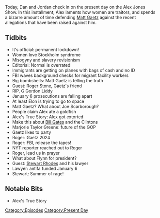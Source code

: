 {{DEFAULTSORT:
    #_EPISODE_0545:March 30-31, 2021
}}{{Episode
    | title             = March 30-31, 2021
    | caption           = Listen to this episode on [https://knowledgefight.libsyn.com/545-march-30-31-2021 Libsyn] [https://open.spotify.com/episode/7dmtUzTATp8uhaeABoEZ0C Spotify], Read the [[Transcript/545: March 30-31, 2021|Unofficial Transcript]]
    | episodeNumber     = 545
    | length            = 01:15:24
    | airDate           = April 2, 2021
    | coverageStartDate = March 30, 2021
    | coverageEndDate   = March 31, 2021
    | episodeType       = [[:Category:Present Day|Present Day]]
    | appearance        = [[Matt Gaetz]], [[Roger Stone]], [[G Gordon Liddy]], [[Elon Musk]], [[Joe Scarborough]], [[Marjorie Taylor Greene]], [[General Michael Flynn]], [[Stewart Rhodes]]
    | oocDrop           = Sometimes you gotta hit a mule in the head with a 2x4
    | previousEpisode   = [[544: May 1, 2003]]
    | nextEpisode       = [[546: April 1-3, 2021]]
}}

{{Stub}}

Today, Dan and Jordan check in on the present day on the Alex Jones Show. In this installment, Alex laments how women are traitors, and spends a bizarre amount of time defending [[Matt Gaetz]] against the recent allegations that have been raised against him.

==Tidbits==

*It's official: permanent lockdown!
*Women love Stockholm syndrome
*Misogyny and slavery revisionism
*Editorial: Normal is overrated
*Immigrants are getting on planes with bags of cash and no ID
*FBI waves background checks for migrant facility workers
*Big bombshells: Matt Gaetz is telling the truth
*Guest: Roger Stone, Gaetz's friend
*RIP, G Gordon Liddy
*January 6 prosecutions are falling apart
*At least Elon is trying to go to space
*Matt Gaetz? What about Joe Scarborough?
*People claim Alex ate a goldfish
*Alex's True Story: Alex got extorted
*Make this about [[Bill Gates]] and the Clintons
*Marjorie Taylor Greene: future of the GOP
*Gaetz likes to party
*Roger: Gaetz 2024
*Roger: FBI, release the tapes!
*NYT reporter reached out to Roger
*Roger, lead us in prayer
*What about Flynn for president?
*Guest: [[Stewart Rhodes]] and his lawyer
*Lawyer: antifa funded January 6
*Stewart: Summer of rage!

==Notable Bits==

*Alex's True Story

[[Category:Episodes]]
[[Category:Present Day]]
